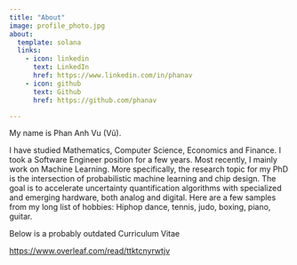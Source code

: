 ```yaml
---
title: "About"
image: profile_photo.jpg
about:
  template: solana
  links:
    - icon: linkedin
      text: LinkedIn
      href: https://www.linkedin.com/in/phanav
    - icon: github
      text: Github
      href: https://github.com/phanav

---
```


My name is Phan Anh Vu (Vũ).

I have studied Mathematics, Computer Science, Economics and Finance. 
I took a Software Engineer position for a few years. 
Most recently, I mainly work on Machine Learning. 
More specifically, the research topic for my PhD is the intersection of probabilistic machine learning and chip design. 
The goal is to accelerate uncertainty quantification algorithms with specialized and emerging hardware, both analog and digital. 
Here are a few samples from my long list of hobbies: Hiphop dance, tennis, judo, boxing, piano, guitar.

Below is a probably outdated Curriculum Vitae

[https://www.overleaf.com/read/ttktcnyrwtjv](https://www.overleaf.com/read/ttktcnyrwtjv)

